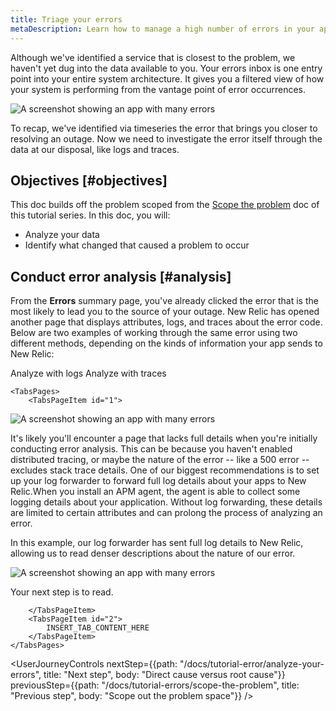 ```yaml
---
title: Triage your errors
metaDescription: Learn how to manage a high number of errors in your app.   
---
```





Although we've identified a service that is closest to the problem, we haven't yet dug into the data available to you. Your errors inbox is one entry point into your entire system architecture. It gives you a filtered view of how your system is performing from the vantage point of error occurrences. 

<img
title="Overview errors affecting your services"
alt="A screenshot showing an app with many errors"
src={apmErrorsInboxPage}
/>

To recap, we've identified via timeseries the error that brings you closer to resolving an outage. Now we need to investigate the error itself through the data at our disposal, like logs and traces. 

## Objectives [#objectives]

This doc builds off the problem scoped from the [Scope the problem](/docs/tutorial-errors/scope-the-problem) doc of this tutorial series. In this doc, you will:

* Analyze your data 
* Identify what changed that caused a problem to occur  

## Conduct error analysis [#analysis]

From the **Errors** summary page, you've already clicked the error that is the most likely to lead you to the source of your outage. New Relic has opened another page that displays attributes, logs, and traces about the error code. Below are two examples of working through the same error using two different methods, depending on the kinds of information your app sends to New Relic: 

<Tabs>
	<TabsBar>
        <TabsBarItem id="1">
            Analyze with logs
        </TabsBarItem>
        <TabsBarItem id="2">
            Analyze with traces
        </TabsBarItem>
    </TabsBar>

    <TabsPages>
        <TabsPageItem id="1">

<img
title="Overview errors affecting your services"
alt="A screenshot showing an app with many errors"
src={apmErrorsAttributes}
/>

It's likely you'll encounter a page that lacks full details when you're initially conducting error analysis. This can be because you haven't enabled distributed tracing, or maybe the nature of the error -- like a 500 error -- excludes stack trace details. One of our biggest recommendations is to set up your log forwarder to forward full log details about your apps to New Relic.When you install an APM agent, the agent is able to collect some logging details about your application. Without log forwarding, these details are limited to certain attributes and can prolong the process of analyzing an error. 

In this example, our log forwarder has sent full log details to New Relic, allowing us to read denser descriptions about the nature of our error. 

<img
title="Overview errors affecting your services"
alt="A screenshot showing an app with many errors"
src={apmLogs}
/>

Your next step is to read. 

        </TabsPageItem>
        <TabsPageItem id="2">
            INSERT_TAB_CONTENT_HERE
        </TabsPageItem>
    </TabsPages>
</Tabs>

<UserJourneyControls
    nextStep={{path: "/docs/tutorial-error/analyze-your-errors", title: "Next step", body: "Direct cause versus root cause"}}
    previousStep={{path: "/docs/tutorial-errors/scope-the-problem", title: "Previous step", body: "Scope out the problem space"}}
/>
